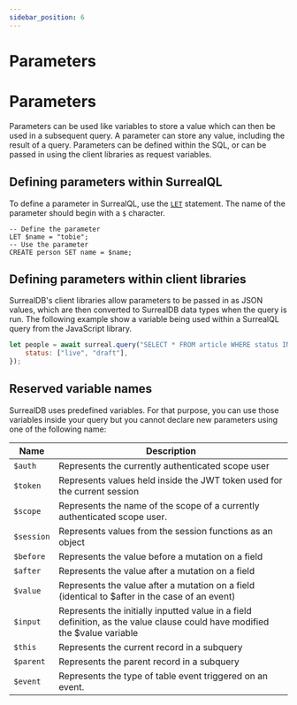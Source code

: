 ```yaml
---
sidebar_position: 6
---
```


# Parameters

# Parameters

Parameters can be used like variables to store a value which can then be used in a subsequent query. A parameter can store any value, including the result of a query. Parameters can be defined within the SQL, or can be passed in using the client libraries as request variables.

## Defining parameters within SurrealQL

To define a parameter in SurrealQL, use the [`LET`](../surrealql/statements/let) statement. The name of the parameter should begin with a `$` character.

```surql
-- Define the parameter
LET $name = "tobie";
-- Use the parameter
CREATE person SET name = $name;
```

## Defining parameters within client libraries
SurrealDB's client libraries allow parameters to be passed in as JSON values, which are then converted to SurrealDB data types when the query is run. The following example show a variable being used within a SurrealQL query from the JavaScript library.

```javascript
let people = await surreal.query("SELECT * FROM article WHERE status INSIDE $status", {
	status: ["live", "draft"],
});
```

## Reserved variable names
SurrealDB uses predefined variables. For that purpose, you can use those variables inside your query but you cannot declare new parameters using one of the following name:

<table>
    <thead>
        <tr>
            <th colspan="2">Name</th>
            <th>Description</th>
        </tr>
    </thead>  
    <tbody>
        <tr>
            <td colspan="2">
                <code>$auth</code>
            </td>
            <td>
            Represents the currently authenticated scope user
            </td>
        </tr>
        <tr>
            <td colspan="2">
                <code>$token</code>
            </td>
            <td>
                Represents values held inside the JWT token used for the current session
            </td>
        </tr>
        <tr>
            <td colspan="2">
                <code>$scope</code>
            </td>
            <td>
                Represents the name of the scope of a currently authenticated scope user.
            </td>
        </tr>
        <tr>
            <td colspan="2">
                <code>$session</code>
            </td>
            <td>
                Represents values from the session functions as an object
            </td>
        </tr>
        <tr>
            <td colspan="2">
                <code>$before</code>
            </td>
            <td>
                Represents the value before a mutation on a field
            </td>
        </tr>
        <tr>
            <td colspan="2">
                <code>$after</code>
            </td>
            <td>
                Represents the value after a mutation on a field
            </td>
        </tr>
        <tr>
            <td colspan="2">
                <code>$value</code>
            </td>
            <td>
                Represents the value after a mutation on a field (identical to $after in the case of an event)
            </td>
        </tr>
        <tr>
            <td colspan="2">
                <code>$input</code>
            </td>
            <td>
                Represents the initially inputted value in a field definition, as the value clause could have modified the $value variable
            </td>
        </tr>
        <tr>
            <td colspan="2">
                <code>$this</code>
            </td>
            <td>
                Represents the current record in a subquery
            </td>
        </tr>
        <tr>
            <td colspan="2">
                <code>$parent</code>
            </td>
            <td>
                Represents the parent record in a subquery
            </td>
        </tr>
         <tr>
            <td colspan="2">
                <code>$event</code>
            </td>
            <td>
                Represents the type of table event triggered on an event.
            </td>
        </tr>
    </tbody>
</table>